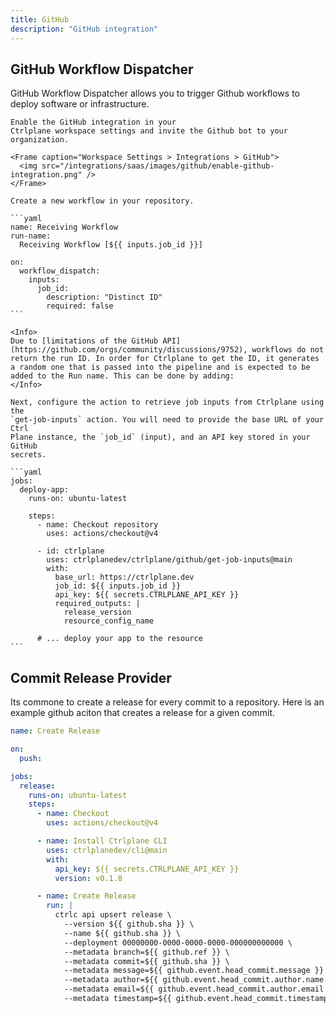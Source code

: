 ```yaml
---
title: GitHub
description: "GitHub integration"
---
```


## GitHub Workflow Dispatcher

GitHub Workflow Dispatcher allows you to trigger Github workflows to deploy
software or infrastructure.

<Steps>

  <Step title="Enable GitHub Integration"> 
  
    Enable the GitHub integration in your
    Ctrlplane workspace settings and invite the Github bot to your organization.

    <Frame caption="Workspace Settings > Integrations > GitHub">
      <img src="/integrations/saas/images/github/enable-github-integration.png" />
    </Frame>

  </Step>

  <Step title="Creating a GitHub Workflow">

    Create a new workflow in your repository.

    ```yaml
    name: Receiving Workflow
    run-name:
      Receiving Workflow [${{ inputs.job_id }}]

    on:
      workflow_dispatch:
        inputs:
          job_id:
            description: "Distinct ID"
            required: false
    ```

    <Info>
    Due to [limitations of the GitHub API](https://github.com/orgs/community/discussions/9752), workflows do not return the run ID. In order for Ctrlplane to get the ID, it generates a random one that is passed into the pipeline and is expected to be added to the Run name. This can be done by adding:
    </Info>

  </Step>

  <Step title="Retrieving Job Inputs">

    Next, configure the action to retrieve job inputs from Ctrlplane using the
    `get-job-inputs` action. You will need to provide the base URL of your Ctrl
    Plane instance, the `job_id` (input), and an API key stored in your GitHub
    secrets.

    ```yaml
    jobs:
      deploy-app:
        runs-on: ubuntu-latest

        steps:
          - name: Checkout repository
            uses: actions/checkout@v4

          - id: ctrlplane
            uses: ctrlplanedev/ctrlplane/github/get-job-inputs@main
            with:
              base_url: https://ctrlplane.dev
              job_id: ${{ inputs.job_id }}
              api_key: ${{ secrets.CTRLPLANE_API_KEY }}
              required_outputs: |
                release_version
                resource_config_name

          # ... deploy your app to the resource
    ```

  </Step>
</Steps>

## Commit Release Provider

Its commone to create a release for every commit to a repository. Here is an
example github aciton that creates a release for a given commit.

```yaml
name: Create Release

on:
  push:

jobs:
  release:
    runs-on: ubuntu-latest
    steps:
      - name: Checkout
        uses: actions/checkout@v4

      - name: Install Ctrlplane CLI
        uses: ctrlplanedev/cli@main
        with:
          api_key: ${{ secrets.CTRLPLANE_API_KEY }}
          version: v0.1.8

      - name: Create Release
        run: |
          ctrlc api upsert release \
            --version ${{ github.sha }} \
            --name ${{ github.sha }} \
            --deployment 00000000-0000-0000-0000-000000000000 \
            --metadata branch=${{ github.ref }} \
            --metadata commit=${{ github.sha }} \
            --metadata message=${{ github.event.head_commit.message }} \
            --metadata author=${{ github.event.head_commit.author.name }} \
            --metadata email=${{ github.event.head_commit.author.email }} \
            --metadata timestamp=${{ github.event.head_commit.timestamp }}
```
